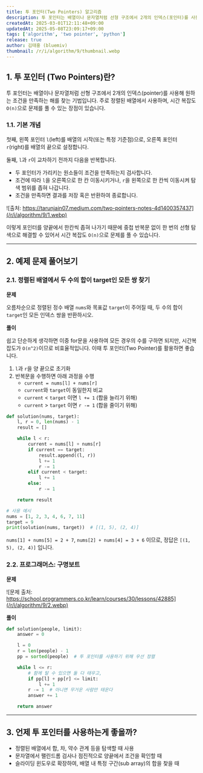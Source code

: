 ```yaml
---
title: 투 포인터(Two Pointers) 알고리즘
description: 투 포인터는 배열이나 문자열처럼 선형 구조에서 2개의 인덱스(포인터)를 사용해 원하는 조건을 만족하는 해를 효율적으로 찾는 기법입니다. 본 글에서는 투 포인터에 대해 설명하고 예제 문제도 같이 풀이합니다.
createdAt: 2025-03-01T12:11:48+09:00
updatedAt: 2025-05-08T23:09:17+09:00
tags: ['algorithm', 'two pointer', 'python']
release: true
author: 김태홍 (bluemiv)
thumbnail: /r/i/algorithm/9/thumbnail.webp
---
```


## 1. 투 포인터 (Two Pointers)란?

투 포인터는 배열이나 문자열처럼 선형 구조에서 2개의 인덱스(pointer)를 사용해 원하는 조건을 만족하는 해를 찾는 기법입니다. 주로 정렬된 배열에서 사용하며, 시간 복잡도 `O(n)`으로 문제를 풀 수 있는 장점이 있습니다.


### 1.1. 기본 개념

첫째, 왼쪽 포인터 `l`(left)를 배열의 시작(또는 특정 기준점)으로, 오른쪽 포인터 `r`(right)를 배열의 끝으로 설정합니다.

둘째, `l`과 `r`이 교차하기 전까지 다음을 반복합니다.

- 두 포인터가 가리키는 원소들이 조건을 만족하는지 검사합니다.
- 조건에 따라 `l`을 오른쪽으로 한 칸 이동시키거나, `r`을 왼쪽으로 한 칸씩 이동시켜 탐색 범위를 좁혀 나갑니다.
- 조건을 만족하면 결과를 저장 혹은 반환하여 종료합니다.

![출처: https://tarunjain07.medium.com/two-pointers-notes-4d1400357437](/r/i/algorithm/9/1.webp)

이렇게 포인터를 양끝에서 한칸씩 좁혀 나가기 때문에 중첩 반복문 없이 한 번의 선형 탐색으로 해결할 수 있어서 시간 복잡도 `O(n)`으로 문제를 풀 수 있습니다.

---

## 2. 예제 문제 풀어보기

### 2.1. 정렬된 배열에서 두 수의 합이 target인 모든 쌍 찾기

**문제**

오름차순으로 정렬된 정수 배열 `nums`와 목표값 `target`이 주어질 때, 두 수의 합이 `target`인 모든 인덱스 쌍을 반환하시오.

**풀이**

쉽고 단순하게 생각하면 이중 for문을 사용하여 모든 경우의 수를 구하면 되지만, 시간복잡도가 `O(n^2)`이므로 비효율적입니다. 이때 투 포인터(Two Pointer)를 활용하면 좋습니다.

1. `l`과 `r`을 양 끝으로 초기화
2. 반복문을 수행하면 아래 과정을 수행
    - `current = nums[l] + nums[r]`
    - `current`와 `target`이 동일한지 비교
    - `current` < `target` 이면 `l += 1` (합을 늘리기 위해)
    - `current` > `target` 이면 `r -= 1` (합을 줄이기 위해)

```python
def solution(nums, target):
    l, r = 0, len(nums) - 1
    result = []

    while l < r:
        current = nums[l] + nums[r]
        if current == target:
            result.append((l, r))
            l += 1
            r -= 1
        elif current < target:
            l += 1
        else:
            r -= 1

    return result

# 사용 예시
nums = [1, 2, 3, 4, 6, 7, 11]
target = 9
print(solution(nums, target))  # [(1, 5), (2, 4)]
```

`nums[1] + nums[5] = 2 + 7`, `nums[2] + nums[4] = 3 + 6` 이므로, 정답은 `[(1, 5), (2, 4)]` 입니다.

### 2.2. 프로그래머스: 구명보트

**문제**

![문제 출처: https://school.programmers.co.kr/learn/courses/30/lessons/42885](/r/i/algorithm/9/2.webp)

**풀이**

```python
def solution(people, limit):
    answer = 0

    l = 0
    r = len(people) - 1
    pp = sorted(people)  # 투 포인터를 사용하기 위해 우선 정렬

    while l <= r:
        # 함께 탈 수 있으면 둘 다 태우고,
        if pp[l] + pp[r] <= limit:
            l += 1
        r -= 1  # 아니면 무거운 사람만 태운다
        answer += 1

    return answer
```

---

## 3. 언제 투 포인터를 사용하는게 좋을까?

- 정렬된 배열에서 합, 차, 약수 관계 등을 탐색할 때 사용
- 문자열에서 팰린드롬 검사나 점진적으로 양끝에서 조건을 확인할 때
- 슬라이딩 윈도우로 확장하여, 배열 내 특정 구간(sub array)의 합을 찾을 때

